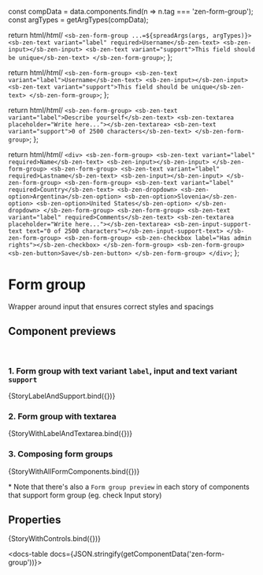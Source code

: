 
const compData = data.components.find(n => n.tag === 'zen-form-group');
const argTypes = getArgTypes(compData);

<Meta title="Forms/zFragments/Form Group" component="zen-form-group" argTypes={argTypes} />

  return html/*html*/ `
    <sb-zen-form-group ...=${spreadArgs(args, argTypes)}>
      <sb-zen-text variant="label" required>Username</sb-zen-text>
      <sb-zen-input></sb-zen-input>
      <sb-zen-text variant="support">This field should be unique</sb-zen-text>
    </sb-zen-form-group>
  `;
};

  return html/*html*/ `
    <sb-zen-form-group>
      <sb-zen-text variant="label">Username</sb-zen-text>
      <sb-zen-input></sb-zen-input>
      <sb-zen-text variant="support">This field should be unique</sb-zen-text>
    </sb-zen-form-group>
  `;
};

  return html/*html*/ `
    <sb-zen-form-group>
      <sb-zen-text variant="label">Describe yourself</sb-zen-text>
      <sb-zen-textarea placeholder="Write here..."></sb-zen-textarea>
      <sb-zen-text variant="support">0 of 2500 characters</sb-zen-text>
    </sb-zen-form-group>
  `;
};

  return html/*html*/ `
    <div>
      <sb-zen-form-group>
        <sb-zen-text variant="label" required>Name</sb-zen-text>
        <sb-zen-input></sb-zen-input>
      </sb-zen-form-group>
      <sb-zen-form-group>
        <sb-zen-text variant="label" required>Lastname</sb-zen-text>
        <sb-zen-input></sb-zen-input>
      </sb-zen-form-group>
      <sb-zen-form-group>
        <sb-zen-text variant="label" required>Country</sb-zen-text>
        <sb-zen-dropdown>
          <sb-zen-option>Argentina</sb-zen-option>
          <sb-zen-option>Slovenia</sb-zen-option>
          <sb-zen-option>United States</sb-zen-option>
        </sb-zen-dropdown>
      </sb-zen-form-group>
      <sb-zen-form-group>
        <sb-zen-text variant="label" required>Comments</sb-zen-text>
        <sb-zen-textarea placeholder="Write here..."></sb-zen-textarea>
        <sb-zen-input-support-text text="0 of 2500 characters"></sb-zen-input-support-text>
      </sb-zen-form-group>
      <sb-zen-form-group>
        <sb-zen-checkbox label="Has admin rights"></sb-zen-checkbox>
      </sb-zen-form-group>
      <sb-zen-form-group>
        <sb-zen-button>Save</sb-zen-button>
      </sb-zen-form-group>
    </div>
  `;
};

# Form group

Wrapper around input that ensures correct styles and spacings

## Component previews

<br />

### 1. Form group with text variant `label`, input and text variant `support`

<Canvas>
  <Story
    name="supportlabel"
    args={{
      ...getDefaultArgs(argTypes),
    }}
  >
    {StoryLabelAndSupport.bind({})}
  </Story>
</Canvas>

### 2. Form group with textarea

<Canvas>
  <Story
    name="textarea"
    args={{
      ...getDefaultArgs(argTypes),
    }}
  >
    {StoryWithLabelAndTextarea.bind({})}
  </Story>
</Canvas>

### 3. Composing form groups

<Canvas>
  <Story
    name="allFormElements"
    args={{
      ...getDefaultArgs(argTypes),
    }}
  >
    {StoryWithAllFormComponents.bind({})}
  </Story>
</Canvas>

<br />

\* Note that there's also a `Form group preview` in each story of components that support form group (eg. check Input story)

## Properties

<Canvas>
  <Story
    name="default"
    args={{
      ...getDefaultArgs(argTypes),
    }}
  >
    {StoryWithControls.bind({})}
  </Story>
</Canvas>

<ArgsTable story="default" />

<docs-table docs={JSON.stringify(getComponentData('zen-form-group'))}></docs-table>
